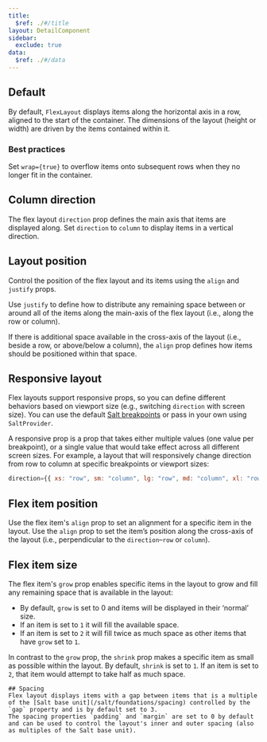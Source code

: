 ```yaml
---
title:
  $ref: ./#/title
layout: DetailComponent
sidebar:
  exclude: true
data:
  $ref: ./#/data
---
```


<LivePreviewControls>

<LivePreview componentName="flex-layout" exampleName="Default">

## Default

By default, `FlexLayout` displays items along the horizontal axis in a row, aligned to the start of the container. The dimensions of the layout (height or width) are driven by the items contained within it.

### Best practices

Set `wrap={true}` to overflow items onto subsequent rows when they no longer fit in the container.

</LivePreview>

<LivePreview componentName="flex-layout" exampleName="ColumnDirection">

## Column direction

The flex layout `direction` prop defines the main axis that items are displayed along. Set `direction` to `column` to display items in a vertical direction.

</LivePreview>

<LivePreview componentName="flex-layout" exampleName="LayoutPosition">

## Layout position

Control the position of the flex layout and its items using the `align` and `justify` props.

Use `justify` to define how to distribute any remaining space between or around all of the items along the main-axis of the flex layout (i.e., along the row or column).

If there is additional space available in the cross-axis of the layout (i.e., beside a row, or above/below a column), the `align` prop defines how items should be positioned within that space.

</LivePreview>

<LivePreview componentName="flex-layout" exampleName="ResponsiveLayout">

## Responsive layout

Flex layouts support responsive props, so you can define different behaviors based on viewport size (e.g., switching `direction` with screen size). You can use the default [Salt breakpoints](/salt/foundations/responsiveness#breakpoints) or pass in your own using `SaltProvider`.

A responsive prop is a prop that takes either multiple values (one value per breakpoint), or a single value that would take effect across all different screen sizes. For example, a layout that will responsively change direction from row to column at specific breakpoints or viewport sizes:

```js
direction={{ xs: "row", sm: "column", lg: "row", md: "column", xl: "row" }}
```

</LivePreview>

<LivePreview componentName="flex-layout" exampleName="FlexItemPosition">

## Flex item position

Use the flex item's `align` prop to set an alignment for a specific item in the layout. Use the `align` prop to set the item’s position along the cross-axis of the layout (i.e., perpendicular to the `direction`–`row` or `column`).

</LivePreview>

<LivePreview componentName="flex-layout" exampleName="FlexItemSize">

## Flex item size

The flex item's `grow` prop enables specific items in the layout to grow and fill any remaining space that is available in the layout:

- By default, `grow` is set to 0 and items will be displayed in their ‘normal’ size.
- If an item is set to `1` it will fill the available space.
- If an item is set to `2` it will fill twice as much space as other items that have `grow` set to `1`.

In contrast to the `grow` prop, the `shrink` prop makes a specific item as small as possible within the layout. By default, `shrink` is set to `1`. If an item is set to `2`, that item would attempt to take half as much space.

</LivePreview>
  <LivePreview componentName="flex-layout" exampleName="Spacing">

    ## Spacing
    Flex layout displays items with a gap between items that is a multiple of the [Salt base unit](/salt/foundations/spacing) controlled by the `gap` property and is by default set to 3.
    The spacing properties `padding` and `margin` are set to 0 by default and can be used to control the layout's inner and outer spacing (also as multiples of the Salt base unit).

  </LivePreview>

</LivePreviewControls>

